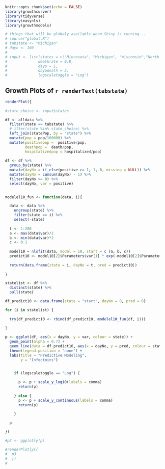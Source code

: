 
```r
knitr::opts_chunk$set(echo = FALSE)
library(growthcurver)
library(tidyverse)
library(easynls)
library(growthmodels)


```

```r
# things that will be globaly available when Shiny is running...
# source("global.R")
# tabstate <- "Michigan"
# dayo <- 100
#
# input <- list(states = c("Minnesota", "Michigan", "Wisconsin","North Dakota", "Ohio", "South Dakota", "Iowa"),
#              deathrate = 0.8,
#              dayo = 1,
#              dayodeath = 5,
#              logscaletoggle = "Log")

```

## Growth Plots of `r renderText(tabstate)`  


```r

renderPlot({
  
#state_choice <- input$states

df <- alldata %>%
  filter(state == tabstate) %>%
  # ilter(state %in% state_choice) %>%
  left_join(statePop, by = "state") %>%
  mutate(pop = pop/100000) %>%
  mutate(positivepop =  positive/pop,
         deathpop =  death/pop,
         hospitalizedpop = hospitalized/pop)
  
df <- df %>%
  group_by(state) %>%
  mutate(dayNo = if_else(positive >= 1, 1, 0, missing = NULL)) %>%
  mutate(dayNo = cumsum(dayNo) - 1) %>%
  filter(dayNo >= 0) %>%
  select(dayNo, var = positive)
  

modelel10_fun <- function(data, i){

  data <- data %>%
    ungroup(state) %>%
    filter(state == i) %>%
    select(-state)
  
  t <- 1:200
  a <- max(data$var)/2
  b <- min(data$var)*2
  c <- 0.1
  
  model10 = nlsfit(data, model = 10, start = c (a, b, c))
  predict10 <- model10[2]$Parameters$var[1] * exp(-model10[2]$Parameters$var[2] * exp(-model10[2]$Parameters$var[3] * t))
  
  return(data.frame(state = i, dayNo = t, pred = predict10))
  
}

statelist <- df %>%
  distinct(state) %>%
  pull(state)

df_predict10 <- data.frame(state = "start", dayNo = 0, pred = 0)

for (i in statelist) {
  
  try(df_predict10 <- rbind(df_predict10, modelel10_fun(df, i)))
  
}

p <- ggplot(df, aes(x = dayNo, y = var, colour = state)) + 
  geom_point(alpha = 0.7) +
  geom_line(data = df_predict10, aes(x = dayNo, y = pred, colour = state)) +
  theme(legend.position = "none") +
  labs(title = "Predictive Modeling", 
       y = "Infectoins")


    if (logscaletoggle == "Log") {
      
      p <- p + scale_y_log10(labels = comma)
      return(p)
      
    } else {
      p <- p + scale_y_continuous(labels = comma)
      return(p)
      
    }

  p

})

#p3 <- ggplotly(p)

#renderPlotly({
#  p3
#  })
#
```

